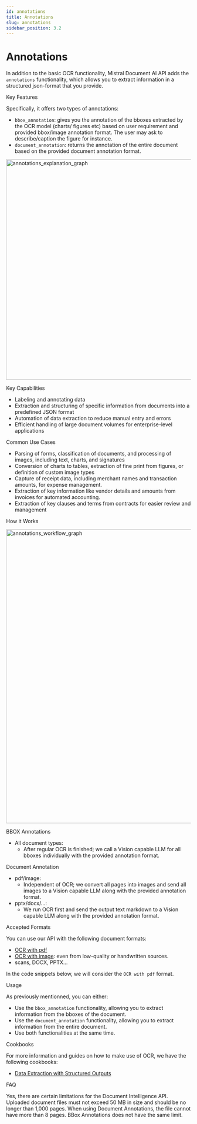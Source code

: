 ```yaml
---
id: annotations 
title: Annotations
slug: annotations
sidebar_position: 3.2
---
```




# Annotations

In addition to the basic OCR functionality, Mistral Document AI API adds the `annotations` functionality, which allows you to extract information in a structured json-format that you provide.

<SectionTab as="h1" sectionId="key-features">Key Features</SectionTab>

Specifically, it offers two types of annotations: 
- `bbox_annotation`: gives you the annotation of the bboxes extracted by the OCR model (charts/ figures etc) based on user requirement and provided bbox/image annotation format. The user may ask to describe/caption the figure for instance.
- `document_annotation`: returns the annotation of the entire document based on the provided document annotation format.


<div style={{ textAlign: 'center' }}>
  <img
    src="/img/ocr_annotations_explanation.png"
    alt="annotations_explanation_graph"
    width="600"
    style={{ borderRadius: '15px' }}
    className='mx-auto' 
  />
</div>

<SectionTab as="h2" variant="secondary" sectionId="key-capabilities">Key Capabilities</SectionTab>

* Labeling and annotating data
* Extraction and structuring of specific information from documents into a predefined JSON format
* Automation of data extraction to reduce manual entry and errors
* Efficient handling of large document volumes for enterprise-level applications

<SectionTab as="h2" variant="secondary" sectionId="common-use-cases">Common Use Cases</SectionTab>

* Parsing of forms, classification of documents, and processing of images, including text, charts, and signatures
* Conversion of charts to tables, extraction of fine print from figures, or definition of custom image types
* Capture of receipt data, including merchant names and transaction amounts, for expense management.
* Extraction of key information like vendor details and amounts from invoices for automated accounting.
* Extraction of key clauses and terms from contracts for easier review and management

<SectionTab as="h1" sectionId="how-it-works">How it Works</SectionTab>

<div style={{ textAlign: 'center' }}>
  <img
    src="/img/ocr_annotations_workflow.png"
    alt="annotations_workflow_graph"
    width="800"
    style={{ borderRadius: '15px' }}
    className='mx-auto' 
  />
</div>

<SectionTab as="h2" variant="secondary" sectionId="bbox-annotations-explanation">BBOX Annotations</SectionTab>

- All document types: 
  - After regular OCR is finished; we call a Vision capable LLM for all bboxes individually with the provided annotation format.

<SectionTab as="h2" variant="secondary" sectionId="document-annotation-explanation">Document Annotation</SectionTab>

- pdf/image: 
  - Independent of OCR; we convert all pages into images and send all images to a Vision capable LLM along with the provided annotation format.
- pptx/docx/...:
  - We run OCR first and send the output text markdown to a Vision capable LLM along with the provided annotation format.

<SectionTab as="h2" variant="secondary" sectionId="accepted-formats">Accepted Formats</SectionTab>

You can use our API with the following document formats:
- [OCR with pdf](basic_ocr#ocr-with-pdf)
- [OCR with image](basic_ocr#ocr-with-image): even from low-quality or handwritten sources.
- scans, DOCX, PPTX...

In the code snippets below, we will consider the `OCR with pdf` format.

<SectionTab as="h1" sectionId="usage">Usage</SectionTab>

As previously mentionned, you can either:
- Use the `bbox_annotation` functionality, allowing you to extract information from the bboxes of the document.
- Use the `document_annotation` functionality, allowing you to extract information from the entire document.
- Use both functionalities at the same time.

<ExplorerTabs id="usage">
  <ExplorerTab value="bbox-annotation" label="BBox Annotation">
    <BBoxAnnotationTab/>
  </ExplorerTab>
  <ExplorerTab value="document-annotation" label="Document Annotation">
     <DocumentAnnotationTab/>
  </ExplorerTab>
  <ExplorerTab value="bbox-document-annotation" label="BBox and Document Annotation">
    <BBoxDocumentAnnotationTab/>
  </ExplorerTab>
</ExplorerTabs>

<SectionTab as="h1" sectionId="cookbooks">Cookbooks</SectionTab>

For more information and guides on how to make use of OCR, we have the following cookbooks:
- [Data Extraction with Structured Outputs](https://colab.research.google.com/github/mistralai/cookbook/blob/main/mistral/ocr/data_extraction.ipynb)

<SectionTab as="h1" sectionId="faq">FAQ</SectionTab>

<Faq>
<FaqItem question="Are there any limits regarding the Document AI API?">
Yes, there are certain limitations for the Document Intelligence API. Uploaded document files must not exceed 50 MB in size and should be no longer than 1,000 pages.
</FaqItem>
<FaqItem question="Are there any limits regarding the Annotations?">
When using Document Annotations, the file cannot have more than 8 pages. BBox Annotations does not have the same limit.
</FaqItem>
</Faq>
